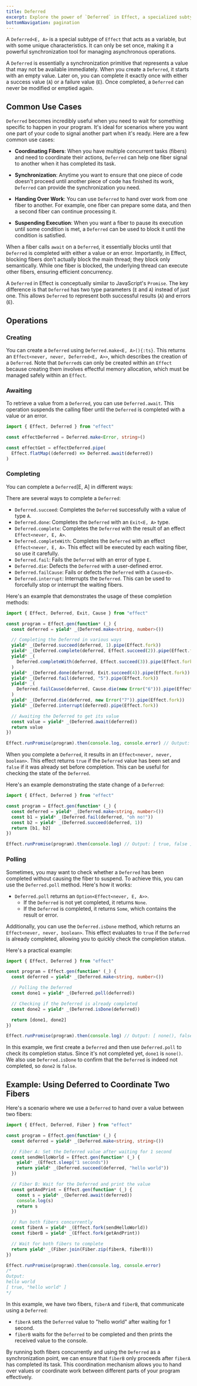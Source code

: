```yaml
---
title: Deferred
excerpt: Explore the power of `Deferred` in Effect, a specialized subtype of `Effect` that acts as a one-time variable with unique characteristics. Discover how `Deferred` serves as a synchronization tool for managing asynchronous operations, allowing coordination between different parts of your code. Learn common use cases, including coordinating fibers, synchronization, handing over work, and suspending execution. Dive into operations such as creating, awaiting, completing, and polling `Deferred`, providing practical examples and scenarios to enhance your understanding of this powerful tool.
bottomNavigation: pagination
---
```


A `Deferred<E, A>` is a special subtype of `Effect` that acts as a variable, but with some unique characteristics. It can only be set once, making it a powerful synchronization tool for managing asynchronous operations.

A `Deferred` is essentially a synchronization primitive that represents a value that may not be available immediately. When you create a `Deferred`, it starts with an empty value. Later on, you can complete it exactly once with either a success value (`A`) or a failure value (`E`). Once completed, a `Deferred` can never be modified or emptied again.

## Common Use Cases

`Deferred` becomes incredibly useful when you need to wait for something specific to happen in your program. It's ideal for scenarios where you want one part of your code to signal another part when it's ready. Here are a few common use cases:

- **Coordinating Fibers**: When you have multiple concurrent tasks (fibers) and need to coordinate their actions, `Deferred` can help one fiber signal to another when it has completed its task.

- **Synchronization**: Anytime you want to ensure that one piece of code doesn't proceed until another piece of code has finished its work, `Deferred` can provide the synchronization you need.

- **Handing Over Work**: You can use `Deferred` to hand over work from one fiber to another. For example, one fiber can prepare some data, and then a second fiber can continue processing it.

- **Suspending Execution**: When you want a fiber to pause its execution until some condition is met, a `Deferred` can be used to block it until the condition is satisfied.

When a fiber calls `await` on a `Deferred`, it essentially blocks until that `Deferred` is completed with either a value or an error. Importantly, in Effect, blocking fibers don't actually block the main thread; they block only semantically. While one fiber is blocked, the underlying thread can execute other fibers, ensuring efficient concurrency.

A `Deferred` in Effect is conceptually similar to JavaScript's `Promise`. The key difference is that `Deferred` has two type parameters (`E` and `A`) instead of just one. This allows `Deferred` to represent both successful results (`A`) and errors (`E`).

## Operations

### Creating

You can create a `Deferred` using `Deferred.make<E, A>(){:ts}`. This returns an `Effect<never, never, Deferred<E, A>>`, which describes the creation of a `Deferred`. Note that `Deferred`s can only be created within an `Effect` because creating them involves effectful memory allocation, which must be managed safely within an `Effect`.

### Awaiting

To retrieve a value from a `Deferred`, you can use `Deferred.await`. This operation suspends the calling fiber until the `Deferred` is completed with a value or an error.

```ts twoslash
import { Effect, Deferred } from "effect"

const effectDeferred = Deferred.make<Error, string>()

const effectGet = effectDeferred.pipe(
  Effect.flatMap((deferred) => Deferred.await(deferred))
)
```

### Completing

You can complete a `Deferred`[E, A] in different ways:

There are several ways to complete a `Deferred`:

- `Deferred.succeed`: Completes the `Deferred` successfully with a value of type `A`.
- `Deferred.done`: Completes the `Deferred` with an `Exit<E, A>` type.
- `Deferred.complete`: Completes the `Deferred` with the result of an effect `Effect<never, E, A>`.
- `Deferred.completeWith`: Completes the `Deferred` with an effect `Effect<never, E, A>`. This effect will be executed by each waiting fiber, so use it carefully.
- `Deferred.fail`: Fails the `Deferred` with an error of type `E`.
- `Deferred.die`: Defects the `Deferred` with a user-defined error.
- `Deferred.failCause`: Fails or defects the `Deferred` with a `Cause<E>`.
- `Deferred.interrupt`: Interrupts the `Deferred`. This can be used to forcefully stop or interrupt the waiting fibers.

Here's an example that demonstrates the usage of these completion methods:

```ts twoslash
import { Effect, Deferred, Exit, Cause } from "effect"

const program = Effect.gen(function* (_) {
  const deferred = yield* _(Deferred.make<string, number>())

  // Completing the Deferred in various ways
  yield* _(Deferred.succeed(deferred, 1).pipe(Effect.fork))
  yield* _(Deferred.complete(deferred, Effect.succeed(2)).pipe(Effect.fork))
  yield* _(
    Deferred.completeWith(deferred, Effect.succeed(3)).pipe(Effect.fork)
  )
  yield* _(Deferred.done(deferred, Exit.succeed(4)).pipe(Effect.fork))
  yield* _(Deferred.fail(deferred, "5").pipe(Effect.fork))
  yield* _(
    Deferred.failCause(deferred, Cause.die(new Error("6"))).pipe(Effect.fork)
  )
  yield* _(Deferred.die(deferred, new Error("7")).pipe(Effect.fork))
  yield* _(Deferred.interrupt(deferred).pipe(Effect.fork))

  // Awaiting the Deferred to get its value
  const value = yield* _(Deferred.await(deferred))
  return value
})

Effect.runPromise(program).then(console.log, console.error) // Output: 1
```

When you complete a `Deferred`, it results in an `Effect<never, never, boolean>`. This effect returns `true` if the `Deferred` value has been set and `false` if it was already set before completion. This can be useful for checking the state of the `Deferred`.

Here's an example demonstrating the state change of a `Deferred`:

```ts twoslash
import { Effect, Deferred } from "effect"

const program = Effect.gen(function* (_) {
  const deferred = yield* _(Deferred.make<string, number>())
  const b1 = yield* _(Deferred.fail(deferred, "oh no!"))
  const b2 = yield* _(Deferred.succeed(deferred, 1))
  return [b1, b2]
})

Effect.runPromise(program).then(console.log) // Output: [ true, false ]
```

### Polling

Sometimes, you may want to check whether a `Deferred` has been completed without causing the fiber to suspend. To achieve this, you can use the `Deferred.poll` method. Here's how it works:

- `Deferred.poll` returns an `Option<Effect<never, E, A>>`.
  - If the `Deferred` is not yet completed, it returns `None`.
  - If the `Deferred` is completed, it returns `Some`, which contains the result or error.

Additionally, you can use the `Deferred.isDone` method, which returns an `Effect<never, never, boolean>`. This effect evaluates to `true` if the `Deferred` is already completed, allowing you to quickly check the completion status.

Here's a practical example:

```ts twoslash
import { Effect, Deferred } from "effect"

const program = Effect.gen(function* (_) {
  const deferred = yield* _(Deferred.make<string, number>())

  // Polling the Deferred
  const done1 = yield* _(Deferred.poll(deferred))

  // Checking if the Deferred is already completed
  const done2 = yield* _(Deferred.isDone(deferred))

  return [done1, done2]
})

Effect.runPromise(program).then(console.log) // Output: [ none(), false ]
```

In this example, we first create a `Deferred` and then use `Deferred.poll` to check its completion status. Since it's not completed yet, `done1` is `none()`. We also use `Deferred.isDone` to confirm that the `Deferred` is indeed not completed, so `done2` is `false`.

## Example: Using Deferred to Coordinate Two Fibers

Here's a scenario where we use a `Deferred` to hand over a value between two fibers:

```ts twoslash
import { Effect, Deferred, Fiber } from "effect"

const program = Effect.gen(function* (_) {
  const deferred = yield* _(Deferred.make<string, string>())

  // Fiber A: Set the Deferred value after waiting for 1 second
  const sendHelloWorld = Effect.gen(function* (_) {
    yield* _(Effect.sleep("1 seconds"))
    return yield* _(Deferred.succeed(deferred, "hello world"))
  })

  // Fiber B: Wait for the Deferred and print the value
  const getAndPrint = Effect.gen(function* (_) {
    const s = yield* _(Deferred.await(deferred))
    console.log(s)
    return s
  })

  // Run both fibers concurrently
  const fiberA = yield* _(Effect.fork(sendHelloWorld))
  const fiberB = yield* _(Effect.fork(getAndPrint))

  // Wait for both fibers to complete
  return yield* _(Fiber.join(Fiber.zip(fiberA, fiberB)))
})

Effect.runPromise(program).then(console.log, console.error)
/*
Output:
hello world
[ true, "hello world" ]
*/
```

In this example, we have two fibers, `fiberA` and `fiberB`, that communicate using a `Deferred`:

- `fiberA` sets the `Deferred` value to "hello world" after waiting for 1 second.
- `fiberB` waits for the `Deferred` to be completed and then prints the received value to the console.

By running both fibers concurrently and using the `Deferred` as a synchronization point, we can ensure that `fiberB` only proceeds after `fiberA` has completed its task. This coordination mechanism allows you to hand over values or coordinate work between different parts of your program effectively.
